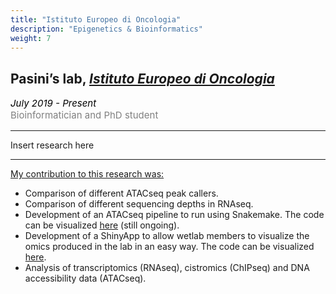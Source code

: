 ```yaml
---
title: "Istituto Europeo di Oncologia"
description: "Epigenetics & Bioinformatics"
weight: 7
---
```


## Pasini's lab, <a href="https://www.research.ieo.it/" target="_blank"><i>Istituto Europeo di Oncologia</i></a>

<p style='font-size:15px;color:gray'><em style='color:black;'>*July 2019 - Present*</em><br>
Bioinformatician and PhD student</p>

---

<p align='justify'>
Insert research here
</p>


<!--
<p align='justify'>
With the goal of completing a PhD thesis, I have been involved in the analysis of transcriptomics and epigenomics data to study the effects of mutations on the Wnt pathway that stabilize &beta;catenin, constitutively overactivate the pathway and cause mouse organoids and stem cells from small intestine acquire adenoma-like phenotype and characteristics.
</p>
-->

---

<span style="text-decoration:underline">My contribution to this research was:</span>

<p align='justify'>
* Comparison of different ATACseq peak callers. <br>
* Comparison of different sequencing depths in RNAseq. <br>
* Development of an ATACseq pipeline to run using Snakemake. The code can be visualized [here](https://github.com/amitjavilaventura/ATACseq-snakemake) (still ongoing). <br>
* Development of a ShinyApp to allow wetlab members to visualize the omics produced in the lab in an easy way. The code can be visualized [here](https://github.com/amitjavilaventura/DPomics). <br>
* Analysis of transcriptomics (RNAseq), cistromics (ChIPseq) and DNA accessibility data (ATACseq). <br>

<!--
* Analysis of the CRC-related ignorome.
-->

<!--
---
<span style="text-decoration:underline">Related publications:</span>
-->

<!--
---
<span style="text-decoration:underline">Collaborations:</span>
-->


</p>